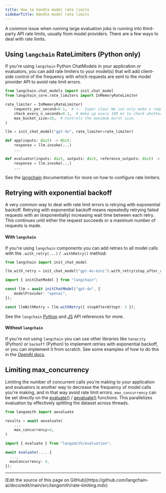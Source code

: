 ```yaml
---
title: How to handle model rate limits
sidebarTitle: Handle model rate limits
---
```


A common issue when running large evaluation jobs is running into third-party API rate limits, usually from model providers. There are a few ways to deal with rate limits.

## Using `langchain` RateLimiters (Python only)

If you're using `langchain` Python ChatModels in your application or evaluators, you can add rate limiters to your model(s) that will add client-side control of the frequency with which requests are sent to the model provider API to avoid rate limit errors.

```python
from langchain.chat_models import init_chat_model
from langchain_core.rate_limiters import InMemoryRateLimiter

rate_limiter = InMemoryRateLimiter(
    requests_per_second=0.1,  # <-- Super slow! We can only make a request once every 10 seconds!!
    check_every_n_seconds=0.1,  # Wake up every 100 ms to check whether allowed to make a request,
    max_bucket_size=10,  # Controls the maximum burst size.
)

llm = init_chat_model("gpt-4o", rate_limiter=rate_limiter)

def app(inputs: dict) -> dict:
    response = llm.invoke(...)
    ...

def evaluator(inputs: dict, outputs: dict, reference_outputs: dict) -> dict:
    response = llm.invoke(...)
    ...
```

See the [langchain](https://python.langchain.com/docs/how_to/chat_model_rate_limiting/) documentation for more on how to configure rate limiters.

## Retrying with exponential backoff

A very common way to deal with rate limit errors is retrying with exponential backoff. Retrying with exponential backoff means repeatedly retrying failed requests with an (exponentially) increasing wait time between each retry. This continues until either the request succeeds or a maximum number of requests is made.

#### With `langchain`

If you're using `langchain` components you can add retries to all model calls with the `.with_retry(...)` / `.withRetry()` method:

<CodeGroup>

```python Python
from langchain import init_chat_model

llm_with_retry = init_chat_model("gpt-4o-mini").with_retry(stop_after_attempt=6)
```

```typescript TypeScript
import { initChatModel } from "langchain";

const llm = await initChatModel("gpt-4o", {
    modelProvider: "openai",
});

const llmWithRetry = llm.withRetry({ stopAfterAttept: 2 });
```

</CodeGroup>

See the `langchain` [Python](https://python.langchain.com/api_reference/core/language_models/langchain_core.language_models.chat_models.BaseChatModel.html#langchain_core.language_models.chat_models.BaseChatModel.with_retry) and [JS](https://v03.api.js.langchain.com/classes/_langchain_core.language_models_chat_models.BaseChatModel.html#withRetry) API references for more.

#### Without `langchain`

If you're not using `langchain` you can use other libraries like `tenacity` (Python) or `backoff` (Python) to implement retries with exponential backoff, or you can implement it from scratch. See some examples of how to do this in the [OpenAI docs](https://platform.openai.com/docs/guides/rate-limits#retrying-with-exponential-backoff).

## Limiting max_concurrency

Limiting the number of concurrent calls you're making to your application and evaluators is another way to decrease the frequency of model calls you're making, and in that way avoid rate limit errors. `max_concurrency` can be set directly on the [evaluate()](https://docs.smith.langchain.com/reference/python/evaluation/langsmith.evaluation._runner.evaluate) / [aevaluate()](https://docs.smith.langchain.com/reference/python/evaluation/langsmith.evaluation._arunner.aevaluate) functions. This parallelizes evaluation by effectively splitting the dataset across threads.

<CodeGroup>

```python Python
from langsmith import aevaluate

results = await aevaluate(
    ...
    max_concurrency=4,
)
```

```typescript TypeScript
import { evaluate } from "langsmith/evaluation";

await evaluate(..., {
  ...,
  maxConcurrency: 4,
});
```

</CodeGroup>

---

<Callout icon="pen-to-square" iconType="regular">
  [Edit the source of this page on GitHub](https://github.com/langchain-ai/docs/edit/main/src/langsmith/rate-limiting.mdx)
</Callout>
